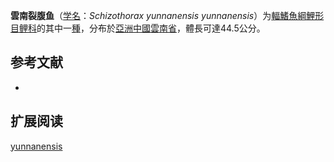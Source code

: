 {{Subspeciesbox
| name = 雲南裂腹鱼
| status = NE
| status_system = IUCN3.1
| image = 
| genus = Schizothorax
| species = yunnanensis
| subspecies = yunnanensis
| authority = [[Norman|Norman]], 1923
| synonyms = *''Racoma yunnanensis''<br /><small>Norman, 1923</small>
*''Schizothorax yunnanensis''<br /><small>Norman, 1923</small>
}}

'''雲南裂腹鱼'''（[[学名|学名]]：''Schizothorax yunnanensis yunnanensis''）为[[輻鰭魚綱|輻鰭魚綱]][[鯉形目|鯉形目]][[鲤科|鲤科]]的其中一[[種|種]]，分布於[[亞洲|亞洲]][[中國|中國]][[雲南省|雲南省]]，體長可達44.5公分。

== 参考文献 ==
*{{FishBase_species|genus=Schizothorax yunnanensis|species=yunnanensis|year=2011|month=12}}

== 扩展阅读 ==
{{refbegin}}
{{wikispecies-inline|Schizothorax yunnanensis yunnanensis|雲南裂腹鱼}}
{{refend}}
{{Taxonbar|from=Q7431643}}

[[Category:裂腹鱼属|yunnanensis]]


{{鲤形目小作品}}